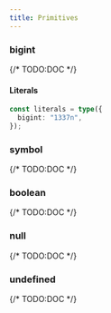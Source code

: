 ```yaml
---
title: Primitives
---
```


### bigint

{/* TODO:DOC */}

#### Literals

```ts twoslash
const literals = type({
  bigint: "1337n",
});
```

### symbol

{/* TODO:DOC */}

### boolean

{/* TODO:DOC */}

### null

{/* TODO:DOC */}

### undefined

{/* TODO:DOC */}
